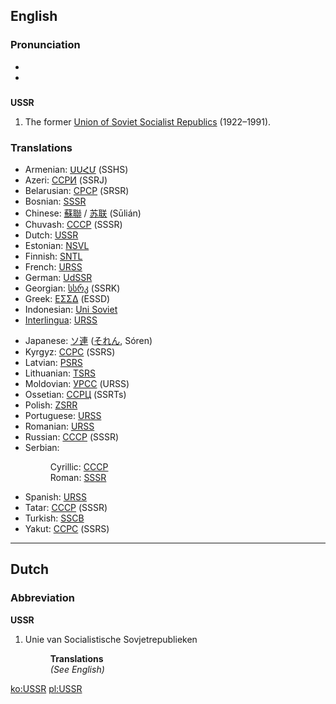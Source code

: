 {{wikipedia}}

==English==

===Pronunciation===
*{{IPA|/ˌjuɛsɛs'ɑ(r)/}}
*{{SAMPA|yu-es-es-ar}} 

==={{initialism}}===
'''USSR'''
# The former [[Union of Soviet Socialist Republics]] (1922–1991).

===Translations===
{{top}}
*Armenian: [[ՍՍՀՄ]] (SSHS)
*Azeri: [[ССРИ]] (SSRJ)
*Belarusian: [[СРСР]] (SRSR)
*Bosnian: [[SSSR#Bosnian|SSSR]] {{m}}
*Chinese: [[蘇聯]] / [[苏联]] (Sūlián)
*Chuvash: [[СССР]] (SSSR)
*Dutch: [[#Dutch|USSR]]
*Estonian: [[NSVL]]
*Finnish: [[SNTL]]
*French: [[URSS]] {{f}}
*German: [[UdSSR]]
*Georgian: [[სსრკ]] (SSRK)
*Greek: [[ΕΣΣΔ]] (ESSD)
*Indonesian: [[Uni Soviet]]
*[[Interlingua]]: [[URSS]]
{{mid}}
*Japanese: [[ソ連]] ([[それん]], Sóren)
*Kyrgyz: [[ССРС]] (SSRS)
*Latvian: [[PSRS]]
*Lithuanian: [[TSRS]]
*Moldovian: [[УРСС]] (URSS)
*Ossetian: [[ССРЦ]] (SSRTs)
*Polish: [[ZSRR]]
*Portuguese: [[URSS]] {{f}}
*Romanian: [[URSS]]
*Russian: [[СССР]] (SSSR) {{m}}
*Serbian:
*:Cyrillic: [[СССР#Serbian|СССР]] {{m}}
*:Roman: [[SSSR#Serbian|SSSR]] {{m}}
*Spanish: [[URSS]] {{f}}
*Tatar: [[СССР]] (SSSR)
*Turkish: [[SSCB]]
*Yakut: [[ССРС]] (SSRS)
{{bottom}}


----

==Dutch==

===Abbreviation===
'''USSR'''

#Unie van Socialistische Sovjetrepublieken
#:'''Translations'''
#:''(See English)''

[[ko:USSR]]
[[pl:USSR]]